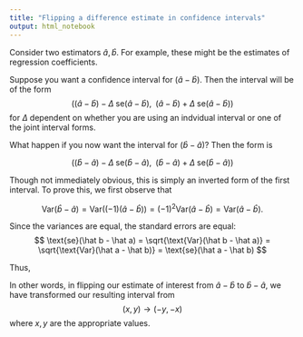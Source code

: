 ```yaml
---
title: "Flipping a difference estimate in confidence intervals"
output: html_notebook
---
```


Consider two estimators $\hat a, \hat b$.  For example, these might be the estimates of regression coefficients.

Suppose you want a confidence interval for ($\hat a -\hat b$).  Then the interval will be of the form
$$
  \left((\hat a - \hat b) - \Delta \; \text{se}(\hat a -\hat b), \;\;(\hat a -\hat b) + \Delta \; \text{se}(\hat a -\hat b)\right)
$$
for $\Delta$ dependent on whether you are using an indvidual interval or one of the joint interval forms.

What happen if you now want the interval for ($\hat b -\hat a$)?  Then the form is 

$$
\left((\hat b - \hat a) - \Delta \; \text{se}(\hat b -\hat a), \;\;(\hat b -\hat a) + \Delta \; \text{se}(\hat b -\hat a)\right)
$$

Though not immediately obvious, this is simply an inverted form of the first interval.  To prove this, we first observe that 

$$\text{Var}(\hat b - \hat a) = \text{Var}((-1)(\hat a - \hat b)) = (-1)^2\text{Var}(\hat a - \hat b) = \text{Var}(\hat a - \hat b).$$

Since the variances are equal, the standard errors are equal:
$$
  \text{se}(\hat b - \hat a) = \sqrt{\text{Var}(\hat b - \hat a)} = \sqrt{\text{Var}(\hat a - \hat b)} = \text{se}(\hat a - \hat b)
$$

Thus,

\begin{array}{c}
 \left((\hat b - \hat a) - \Delta \; \text{se}(\hat b -\hat a), \;\;(\hat b -\hat a) + \Delta \; \text{se}(\hat b -\hat a)\right) \\
 
\left((\hat b - \hat a) - \Delta \; \text{se}(\hat a -\hat b), \;\;(\hat b -\hat a) + \Delta \; \text{se}(\hat a -\hat b)\right) \\

 \left(-(\hat a - \hat b) - \Delta \; \text{se}(\hat a -\hat b), \;\;-(\hat a -\hat b) + \Delta \; \text{se}(\hat a -\hat b)\right) \\

 \left(- \left[(\hat a - \hat b) + \Delta \; \text{se}(\hat a -\hat b)\right], \;\;- \left[(\hat a -\hat b) - \Delta \; \text{se}(\hat a -\hat b)\right]\right) \\

 \left(- [\text{upper bound for } \hat a - \hat b], \;\;- [\text{lower bound for } \hat a - \hat b]\right).

\end{array}


In other words, in flipping our estimate of interest from $\hat a - \hat b$ to $\hat b - \hat a$, we have transformed our resulting interval from 
$$
  (x, y) \to (-y, -x)
$$
where $x, y$ are the appropriate values.
